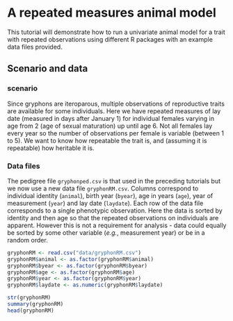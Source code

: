 # A repeated measures animal model {#rep_measures}

This tutorial will demonstrate how to run a univariate animal model for a trait with repeated observations using different R packages with an example data files provided.

## Scenario and data

### scenario

Since gryphons are iteroparous, multiple observations of reproductive traits are available for some individuals. Here we have repeated measures of lay date (measured in days after January 1) for individual females varying in age from 2 (age of sexual maturation) up until age 6. Not all females lay every year so the number of observations per female is variable (between 1 to 5). We want to know how repeatable the trait is, and (assuming it is repeatable) how heritable it is.

### Data files

The pedigree file `gryphonped.csv` is that used in the preceding tutorials but we now use a new data file `gryphonRM.csv`. Columns correspond to individual identity (`animal`), birth year (`byear`), age in years (`age`), year of measurement (`year`) and lay date (`laydate`).
<!-- year and byear are weirdly code --> 
Each row of the data file corresponds to a single phenotypic observation. Here the data is sorted by identity and then age so that the repeated observations on individuals are apparent. However this is not a requirement for analysis - data could equally be sorted by some other variable (_e.g._, measurement year) or be in a random order.

```r
gryphonRM <- read.csv("data/gryphonRM.csv")
gryphonRM$animal <- as.factor(gryphonRM$animal)
gryphonRM$byear <- as.factor(gryphonRM$byear)
gryphonRM$age <- as.factor(gryphonRM$age)
gryphonRM$year <- as.factor(gryphonRM$year)
gryphonRM$laydate <- as.numeric(gryphonRM$laydate)
```

```r
str(gryphonRM)
summary(gryphonRM)
head(gryphonRM)
```

<!-- I don't think we need the pedigree anymore -->